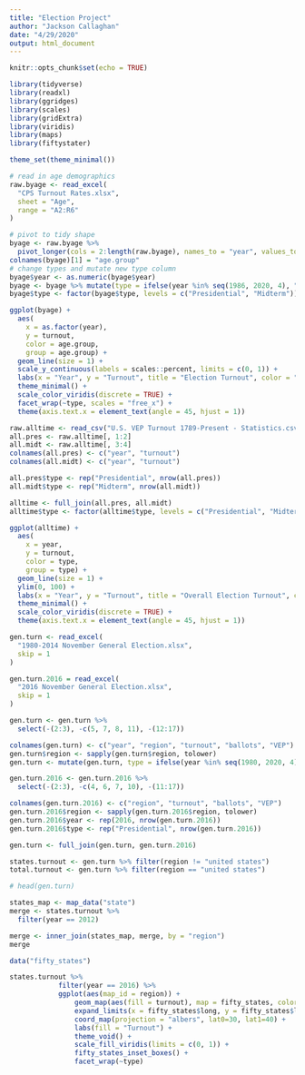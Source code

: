 ```yaml
---
title: "Election Project"
author: "Jackson Callaghan"
date: "4/29/2020"
output: html_document
---
```


```r
knitr::opts_chunk$set(echo = TRUE)
```

```r
library(tidyverse)
library(readxl)
library(ggridges)
library(scales)
library(gridExtra)
library(viridis)
library(maps)
library(fiftystater)
```

```r
theme_set(theme_minimal())
```



```r
# read in age demographics
raw.byage <- read_excel(
  "CPS Turnout Rates.xlsx",
  sheet = "Age",
  range = "A2:R6"
)

# pivot to tidy shape
byage <- raw.byage %>% 
  pivot_longer(cols = 2:length(raw.byage), names_to = "year", values_to = "turnout")
colnames(byage)[1] = "age.group"
# change types and mutate new type column
byage$year <- as.numeric(byage$year)
byage <- byage %>% mutate(type = ifelse(year %in% seq(1986, 2020, 4), "Midterm", "Presidential"))
byage$type <- factor(byage$type, levels = c("Presidential", "Midterm"))
```

```r
ggplot(byage) +
  aes(
    x = as.factor(year), 
    y = turnout, 
    color = age.group, 
    group = age.group) +
  geom_line(size = 1) +
  scale_y_continuous(labels = scales::percent, limits = c(0, 1)) +
  labs(x = "Year", y = "Turnout", title = "Election Turnout", color = "Age Group") +
  theme_minimal() +
  scale_color_viridis(discrete = TRUE) +
  facet_wrap(~type, scales = "free_x") +
  theme(axis.text.x = element_text(angle = 45, hjust = 1))
```

```r
raw.alltime <- read_csv("U.S. VEP Turnout 1789-Present - Statistics.csv")
all.pres <- raw.alltime[, 1:2]
all.midt <- raw.alltime[, 3:4]
colnames(all.pres) <- c("year", "turnout")
colnames(all.midt) <- c("year", "turnout")

all.pres$type <- rep("Presidential", nrow(all.pres))
all.midt$type <- rep("Midterm", nrow(all.midt))

alltime <- full_join(all.pres, all.midt)
alltime$type <- factor(alltime$type, levels = c("Presidential", "Midterm"))
```

```r
ggplot(alltime) +
  aes(
    x = year, 
    y = turnout, 
    color = type, 
    group = type) +
  geom_line(size = 1) +
  ylim(0, 100) +
  labs(x = "Year", y = "Turnout", title = "Overall Election Turnout", color = "Election Type") +
  theme_minimal() +
  scale_color_viridis(discrete = TRUE) +
  theme(axis.text.x = element_text(angle = 45, hjust = 1))
```

```r
gen.turn <- read_excel(
  "1980-2014 November General Election.xlsx",
  skip = 1
)

gen.turn.2016 = read_excel(
  "2016 November General Election.xlsx",
  skip = 1
)

gen.turn <- gen.turn %>%
  select(-(2:3), -c(5, 7, 8, 11), -(12:17)) 

colnames(gen.turn) <- c("year", "region", "turnout", "ballots", "VEP")
gen.turn$region <- sapply(gen.turn$region, tolower)
gen.turn <- mutate(gen.turn, type = ifelse(year %in% seq(1980, 2020, 4), "Presidential", "Midterm"))

gen.turn.2016 <- gen.turn.2016 %>%
  select(-(2:3), -c(4, 6, 7, 10), -(11:17)) 

colnames(gen.turn.2016) <- c("region", "turnout", "ballots", "VEP")
gen.turn.2016$region <- sapply(gen.turn.2016$region, tolower)
gen.turn.2016$year <- rep(2016, nrow(gen.turn.2016))
gen.turn.2016$type <- rep("Presidential", nrow(gen.turn.2016))

gen.turn <- full_join(gen.turn, gen.turn.2016)

states.turnout <- gen.turn %>% filter(region != "united states")
total.turnout <- gen.turn %>% filter(region == "united states")

# head(gen.turn)
```

```r
states_map <- map_data("state")
merge <- states.turnout %>% 
  filter(year == 2012)

merge <- inner_join(states_map, merge, by = "region")
merge
```

```r
data("fifty_states")

states.turnout %>% 
            filter(year == 2016) %>% 
            ggplot(aes(map_id = region)) +
                geom_map(aes(fill = turnout), map = fifty_states, color = "white") +
                expand_limits(x = fifty_states$long, y = fifty_states$lat) +
                coord_map(projection = "albers", lat0=30, lat1=40) +
                labs(fill = "Turnout") +
                theme_void() +
                scale_fill_viridis(limits = c(0, 1)) +
                fifty_states_inset_boxes() +
                facet_wrap(~type)
```

